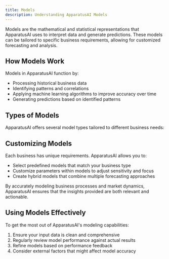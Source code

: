 ```yaml
---
title: Models
description: Understanding ApparatusAI Models
---
```


Models are the mathematical and statistical representations that ApparatusAI uses to interpret data and generate predictions. These models can be tailored to specific business requirements, allowing for customized forecasting and analysis.

## How Models Work

Models in ApparatusAI function by:

- Processing historical business data
- Identifying patterns and correlations
- Applying machine learning algorithms to improve accuracy over time
- Generating predictions based on identified patterns

## Types of Models

ApparatusAI offers several model types tailored to different business needs:

<Cards>
  <Card title="Revenue Forecasting Models" />
  <Card title="Expense Prediction Models" />
  <Card title="Market Trend Models" />
  <Card title="Consumer Behavior Models" />
</Cards>

## Customizing Models

Each business has unique requirements. ApparatusAI allows you to:

- Select predefined models that match your business type
- Customize parameters within models to adjust sensitivity and focus
- Create hybrid models that combine multiple forecasting approaches

By accurately modeling business processes and market dynamics, ApparatusAI ensures that the insights provided are both relevant and actionable.

## Using Models Effectively

To get the most out of ApparatusAI's modeling capabilities:

1. Ensure your input data is clean and comprehensive
2. Regularly review model performance against actual results
3. Refine models based on performance feedback
4. Consider external factors that might affect model accuracy




<AlertBanner />

